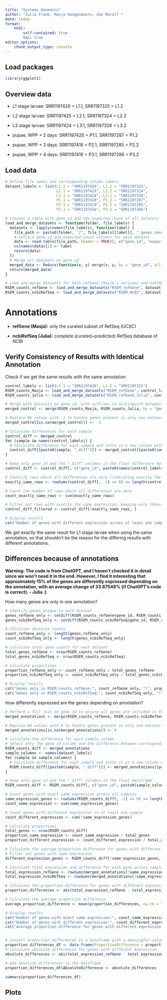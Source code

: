 ```yaml
---
title: "Systems Genomics"
author: "Julia Frank, Masja Hoogendoorn, Zoe Marolf "
date: today
format: 
    html:
        self-contained: true
        toc: true
editor_options: 
    chunk_output_type: console
---
```


## **Load packages**

```r
library(ggplot2)
```

## Overview data

-   L1 stage larvae: SRR1197426 = L1.1, SRR1197325 = L1.2

-   L2 stage larvae: SRR1197425 = L2.1, SRR1197324 = L2.2

-   L3 stage larvae: SRR1197424 = L3.1, SRR1197326 = L3.2

-   pupae, WPP + 2 days: SRR1197420 = P1.1, SRR1197287 = P1.2

-   pupae, WPP + 3 days: SRR1197419 = P2.1, SRR1197285 = P2.2

-   pupae, WPP + 4 days: SRR1197416 = P3.1, SRR1197286 = P3.2

## Load data

```r
# Define file names and corresponding column labels
dataset_labels <- list(L1.1 = "SRR1197426", L1.2 = "SRR1197325", 
                       L2.1 = "SRR1197425", L2.2 = "SRR1197324", 
                       L3.1 = "SRR1197424", L3.2 = "SRR1197326", 
                       P1.1 = "SRR1197420", P1.2 = "SRR1197287", 
                       P2.1 = "SRR1197419", P2.2 = "SRR1197285", 
                       P3.1 = "SRR1197416", P3.2 = "SRR1197286")

# Creates a table with gene_id and the expected_count of all datasets
load_and_merge_datasets <- function(folder, file_labels) {
  datasets <- lapply(names(file_labels), function(label) {
    file_path <- paste0(folder, "/", file_labels[[label]], ".genes.results")
    # Extract gene_id and expected_count columns for each dataset 
    data <- read.table(file_path, header = TRUE)[, c("gene_id", "expected_count")]
    colnames(data)[2] <- label
    return(data)
  })
  # Merge all datasets on gene_id
  merged_data <- Reduce(function(x, y) merge(x, y, by = "gene_id", all = TRUE), datasets)
  return(merged_data)
}

# Load and merge datasets for both refGene (Masja's version) and ncbiRefSeq (Julia's version) annotaions
RSEM_counts_refGene <- load_and_merge_datasets("RSEM_refGene", dataset_labels)
RSEM_counts_ncbiRefSeq <- load_and_merge_datasets("RSEM_NCBI", dataset_labels)
```

# Annotations

-   **refGene (Masja):** only the curated subset of RefSeq (UCSC)

-   **ncbiRefSeq (Julia):** complete (curated+predicted) RefSeq database of NCBI

## Verify Consistency of Results with Identical Annotation

Check if we get the same results with the same annotation:

```r
control_labels <- list(L1.1 = "SRR1197426", L1.2 = "SRR1197325")
RSEM_counts_Masja <- load_and_merge_datasets("RSEM_refGene", control_labels)
RSEM_counts_Julia <- load_and_merge_datasets("RSEM_refGene_Julia", control_labels)

# Merge both datasets on gene_id, with suffixes to distinguish between the sources
merged_control <- merge(RSEM_counts_Masja, RSEM_counts_Julia, by = "gene_id", all = TRUE, suffixes = c("_Masja", "_Julia"))

# Replace NA values with -1 to handle genes present in only one dataset
merged_control[is.na(merged_control)] <- -1

# Calculate differences for each sample
control_diff <- merged_control
for (sample in names(control_labels)) {
  # Calculate difference for each sample and store in a new column with "_diff" suffix
  control_diff[[paste0(sample, "_diff")]] <- merged_control[[paste0(sample, "_Masja")]] - merged_control[[paste0(sample, "_Julia")]]
}

# Keep only gene_id and the "_diff" columns in the final difference dataframe
control_diff <- control_diff[, c("gene_id", paste0(names(control_labels), "_diff"))]

# Identify rows where all differences are zero (indicating exactly the same expression across all samples)
exactly_same_rows <- rowSums(control_diff[, -1] == 0) == length(control_labels)

# Count the number of rows where all differences are zero
count_exactly_same_rows <- sum(exactly_same_rows)

# Filter out rows with exactly the same expression, keeping only those with differences
control_diff_filtered <- control_diff[!exactly_same_rows, ]

# Display results
cat("Number of genes with different expression across at least one sample:", nrow(control_diff_filtered), "\n")
```

We get exactly the same result for L1 stage larvae when using the same annotation, so that shouldn’t be the reason for the differing results with different annotations.

## Differences because of annotations

**Warning: The code is from ChatGPT, and I haven't checked it in detail since we won't need it in the end. However, I find it interesting that approximately 15% of the genes are differently expressed depending on the annotation, with an average change of 33.87549% (if ChatGPT's code is correct). - Julia :)**

How many genes are only in one annotation?

```r
# Identify genes unique to each dataset
genes_refGene_only <- setdiff(RSEM_counts_refGene$gene_id, RSEM_counts_ncbiRefSeq$gene_id)
genes_ncbiRefSeq_only <- setdiff(RSEM_counts_ncbiRefSeq$gene_id, RSEM_counts_refGene$gene_id)

# Calculate absolute counts
count_refGene_only <- length(genes_refGene_only)
count_ncbiRefSeq_only <- length(genes_ncbiRefSeq_only)

# Calculate total gene counts for each dataset
total_genes_refGene <- nrow(RSEM_counts_refGene)
total_genes_ncbiRefSeq <- nrow(RSEM_counts_ncbiRefSeq)

# Calculate proportions
proportion_refGene_only <- count_refGene_only / total_genes_refGene
proportion_ncbiRefSeq_only <- count_ncbiRefSeq_only / total_genes_ncbiRefSeq

# Display results
cat("Genes only in RSEM_counts_refGene:", count_refGene_only, "(", proportion_refGene_only * 100, "% of total)\n")
cat("Genes only in RSEM_counts_ncbiRefSeq:", count_ncbiRefSeq_only, "(", proportion_ncbiRefSeq_only * 100, "% of total)\n")

```

How differently expressed are the genes depending on annotation?

```r
# Perform a full join on gene_id to ensure all genes are included in the resulting dataframe
merged_annotations <- merge(RSEM_counts_refGene, RSEM_counts_ncbiRefSeq, by = "gene_id", all = TRUE, suffixes = c("_refGene", "_ncbiRefSeq"))

# Replace NA values with 0 to handle genes present in only one dataset
merged_annotations[is.na(merged_annotations)] <- 0

# Calculate the difference for each sample column
# Select only the gene_id column and the difference between corresponding columns
RSEM_counts_diff <- merged_annotations
sample_columns <- names(dataset_labels)
for (sample in sample_columns) {
  # Calculate difference for each sample and store it in a new column with "_diff" suffix
  RSEM_counts_diff[[paste0(sample, "_diff")]] <- merged_annotations[[paste0(sample, "_refGene")]] - merged_annotations[[paste0(sample, "_ncbiRefSeq")]]
}

# Keep only gene_id and the "_diff" columns in the final dataframe
RSEM_counts_diff <- RSEM_counts_diff[, c("gene_id", paste0(sample_columns, "_diff"))]

# Count genes with exact same expression across all samples
same_expression_genes <- rowSums(RSEM_counts_diff[, -1] == 0) == length(sample_columns)
count_same_expression <- sum(same_expression_genes)

# Count genes with different expression in at least one sample
count_different_expression <- sum(!same_expression_genes)

# Calculate proportions
total_genes <- nrow(RSEM_counts_diff)
proportion_same_expression <- count_same_expression / total_genes
proportion_different_expression <- count_different_expression / total_genes

# Calculate the average proportion difference for genes with different expression
# Filter out genes with same expression
different_expression_genes <- RSEM_counts_diff[!same_expression_genes, ]

# Calculate total expression and difference for each gene across samples in both datasets
total_expression_refGene <- rowSums(merged_annotations[!same_expression_genes, grep("_refGene$", colnames(merged_annotations))])
total_expression_ncbiRefSeq <- rowSums(merged_annotations[!same_expression_genes, grep("_ncbiRefSeq$", colnames(merged_annotations))])

# Calculate the proportion difference for genes with different expression
proportion_differences <- abs(total_expression_refGene - total_expression_ncbiRefSeq) / (total_expression_refGene + total_expression_ncbiRefSeq)

# Calculate the average proportion difference
average_proportion_difference <- mean(proportion_differences, na.rm = TRUE)

# Display results
cat("Number of genes with exact same expression:", count_same_expression, "(", proportion_same_expression * 100, "% of total)\n")
cat("Number of genes with different expression:", count_different_expression, "(", proportion_different_expression * 100, "% of total)\n")
cat("Average proportion difference for genes with different expression:", average_proportion_difference * 100, "%\n")


# Convert proportion_differences to a dataframe with a meaningful column name
proportion_differences_df <- data.frame(ProportionDifference = proportion_differences)
# Calculate absolute differences for genes with different expression
absolute_differences <- abs(total_expression_refGene - total_expression_ncbiRefSeq)

# Add absolute differences to the dataframe
proportion_differences_df$AbsoluteDifference <- absolute_differences

summary(proportion_differences_df)

```

## Plots

```r

```
